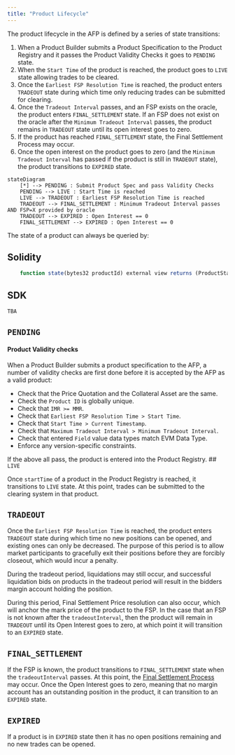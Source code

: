 ```yaml
---
title: "Product Lifecycle"
---
```


The product lifecycle in the AFP is defined by a series of state transitions:

1. When a Product Builder submits a Product Specification to the Product Registry and it passes the Product Validity Checks it goes to `PENDING` state.
2. When the `Start Time` of the product is reached, the product goes to `LIVE` state allowing trades to be cleared.
3. Once the `Earliest FSP Resolution Time` is reached, the product enters `TRADEOUT` state during which time only reducing trades can be submitted for clearing.
4. Once the `Tradeout Interval` passes, and an FSP exists on the oracle, the product enters `FINAL_SETTLEMENT` state. If an FSP does not exist on the oracle after the `Minimum Tradeout Interval` passes, the product remains in `TRADEOUT` state until its open interest goes to zero.
5. If the product has reached `FINAL_SETTLEMENT` state, the Final Settlement Process may occur.
6. Once the open interest on the product goes to zero (and the `Minimum Tradeout Interval` has passed if the product is still in `TRADEOUT` state), the product transitions to `EXPIRED` state.

```mermaid
stateDiagram
    [*] --> PENDING : Submit Product Spec and pass Validity Checks
    PENDING --> LIVE : Start Time is reached
    LIVE --> TRADEOUT : Earliest FSP Resolution Time is reached
    TRADEOUT --> FINAL_SETTLEMENT : Minimum Tradeout Interval passes AND FSP=X provided by oracle
    TRADEOUT --> EXPIRED : Open Interest == 0
    FINAL_SETTLEMENT --> EXPIRED : Open Interest == 0
```

The state of a product can always be queried by:

:::: {.panel-tabset}
## Solidity
```javascript
    function state(bytes32 productId) external view returns (ProductState)
```
## SDK
```python
TBA
```
:::

## `PENDING`
#### Product Validity checks
When a Product Builder submits a product specification to the AFP, a number of validity checks are first done before it is accepted by the AFP as a valid product:

   - Check that the Price Quotation and the Collateral Asset are the same.
   - Check the `Product ID` is globally unique.
   - Check that `IMR >= MMR`.
   - Check that `Earliest FSP Resolution Time > Start Time`.
   - Check that `Start Time > Current Timestamp`.
   - Check that `Maximum Tradeout Interval > Minimum Tradeout Interval`.
   - Check that entered `Field` value data types match EVM Data Type.
   - Enforce any version-specific constraints.

If the above all pass, the product is entered into the Product Registry.
## `LIVE`

Once `startTime` of a product in the Product Registry is reached, it transitions to `LIVE` state. At this point, trades can be submitted to the clearing system in that product.

## `TRADEOUT`

Once the `Earliest FSP Resolution Time` is reached, the product enters `TRADEOUT` state during which time no new positions can be opened, and existing ones can only be decreased. The purpose of this period is to allow market participants to gracefully exit their positions before they are forcibly closeout, which would incur a penalty.

During the tradeout period, liquidations may still occur, and successful liquidation bids on products in the tradeout period will result in the bidders margin account holding the position.

During this period, Final Settlement Price resolution can also occur, which will anchor the mark price of the product to the FSP. In the case that an FSP is not known after the `tradeoutInterval`, then the product will remain in `TRADEOUT` until its Open Interest goes to zero, at which point it will transition to an `EXPIRED` state.

## `FINAL_SETTLEMENT`

If the FSP is known, the product transitions to `FINAL_SETTLEMENT` state when the `tradeoutInterval` passes. At this point, the [Final Settlement Process](./final-settlement-process.qmd) may occur. Once the Open Interest goes to zero, meaning that no margin account has an outstanding position in the product, it can transition to an `EXPIRED` state.

## `EXPIRED`

If a product is in `EXPIRED` state then it has no open positions remaining and no new trades can be opened.
